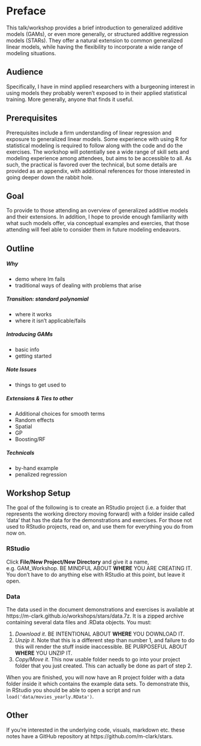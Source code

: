 
# Preface


This talk/workshop provides a brief introduction to <span class="emph">generalized additive models</span> (GAMs), or even more generally, or <span class="emph">structured additive regression</span> models (STARs).  They offer a natural extension to common generalized linear models, while having the flexibility to incorporate a wide range of modeling situations.

## Audience

Specifically, I have in mind applied researchers with a burgeoning interest in using models they probably weren't exposed to in their applied statistical training. More generally, anyone that finds it useful.  

## Prerequisites

Prerequisites include a firm understanding of linear regression and exposure to generalized linear models.  Some experience with using R for statistical modeling is required to follow along with the code and do the exercises. The workshop will potentially see a wide range of skill sets and modeling experience among attendees, but aims to be accessible to all.  As such, the practical is favored over the technical, but some details are provided as an appendix, with additional references for those interested in going deeper down the rabbit hole.

## Goal

To provide to those attending an overview of generalized additive models and their extensions.  In addition, I hope to provide enough familiarity with what such models offer, via conceptual examples and exercies, that those attending will feel able to consider them in future modeling endeavors.


## Outline

##### Why

- demo where lm fails
- traditional ways of dealing with problems that arise

##### Transition: standard polynomial

- where it works
- where it isn't applicable/fails

##### Introducing GAMs

- basic info
- getting started

##### Note Issues

- things to get used to

##### Extensions & Ties to other

- Additional choices for smooth terms
- Random effects
- Spatial
- GP
- Boosting/RF


##### Technicals

- by-hand example
- penalized regression


## Workshop Setup

The goal of the following is to create an RStudio project (i.e. a folder that represents the working directory moving forward) with a folder inside called 'data' that has the data for the demonstrations and exercises.  For those not used to RStudio projects, read on, and use them for everything you do from now on.

### RStudio

Click **File/New Project/New Directory** and give it a name, e.g. GAM_Workshop.  BE MINDFUL ABOUT **WHERE** YOU ARE CREATING IT. You don't have to do anything else with RStudio at this point, but leave it open.

### Data

The data used in the document demonstrations and exercises is available at https://m-clark.github.io/workshops/stars/data.7z. It is a zipped archive containing several data files and .RData objects. You must: 

1. *Download it*. BE INTENTIONAL ABOUT **WHERE** YOU DOWNLOAD IT.
2. *Unzip it*.  Note that this is a different step than number 1, and failure to do this will render the stuff inside inaccessible. BE PURPOSEFUL ABOUT **WHERE** YOU UNZIP IT.
3. *Copy/Move it*. This now usable folder needs to go into your project folder that you just created. This can actually be done as part of step 2.

When you are finished, you will now have an R project folder with a data folder inside it which contains the example data sets.  To demonstrate this, in RStudio you should be able to open a script and run `load('data/movies_yearly.RData')`.


## Other

If you're interested in the underlying code, visuals, markdown etc. these notes have a GitHub repository at https://github.com/m-clark/stars.


